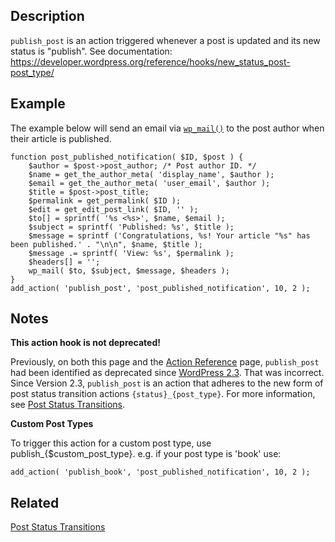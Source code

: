 ==Description==

<tt>publish_post</tt> is an action triggered whenever a post is updated and its new status is "publish". See documentation: https://developer.wordpress.org/reference/hooks/new_status_post-post_type/

==Example==

The example below will send an email via <tt>[[Function_Reference/wp_mail|wp_mail()]]</tt> to the post author when their article is published.

<pre>function post_published_notification( $ID, $post ) {
    $author = $post->post_author; /* Post author ID. */
    $name = get_the_author_meta( 'display_name', $author );
    $email = get_the_author_meta( 'user_email', $author );
    $title = $post->post_title;
    $permalink = get_permalink( $ID );
    $edit = get_edit_post_link( $ID, '' );
    $to[] = sprintf( '%s <%s>', $name, $email );
    $subject = sprintf( 'Published: %s', $title );
    $message = sprintf ('Congratulations, %s! Your article "%s" has been published.' . "\n\n", $name, $title );
    $message .= sprintf( 'View: %s', $permalink );
    $headers[] = '';
    wp_mail( $to, $subject, $message, $headers );
}
add_action( 'publish_post', 'post_published_notification', 10, 2 );</pre>

==Notes==

'''This action hook is not deprecated!'''

Previously, on both this page and the [[Plugin_API/Action_Reference|Action Reference]] page, <tt>publish_post</tt> had been identified as deprecated since [[Version 2.3|WordPress 2.3]]. That was incorrect. Since Version 2.3, <tt>publish_post</tt> is an action that adheres to the new form of post status transition actions <tt>{status}_{post_type}</tt>. For more information, see [[Post Status Transitions]].

'''Custom Post Types'''

To trigger this action for a custom post type, use publish_{$custom_post_type}.
e.g. if your post type is 'book' use:
<pre>add_action( 'publish_book', 'post_published_notification', 10, 2 );</pre>


== Related ==

[[Post Status Transitions]]